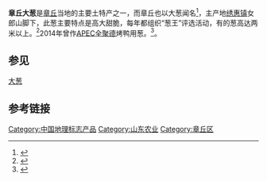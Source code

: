 '''章丘大葱'''是[[章丘|章丘]]当地的主要土特产之一，而章丘也以大葱闻名<ref>{{cite web|url=http://www.jinan.gov.cn/art/2013/3/22/art_2802_172992.html|title=章丘大葱荣获“山东省十大地理标志商标”|website=济南市政府门户|accessdate=2015-12-20|archive-url=https://web.archive.org/web/20151222093353/http://www.jinan.gov.cn/art/2013/3/22/art_2802_172992.html|archive-date=2015-12-22|dead-url=yes}}</ref>，主产地[[绣惠镇|绣惠镇]]女郎山脚下，此葱主要特点是高大甜脆，每年都组织“葱王”评选活动，有的葱高达两米以上。<ref>{{cite web|url=http://epaper.qlwb.com.cn/qlwb/content/20141028/ArticelE02003FM.htm|title=章丘大葱稳坐“葱王”宝座|website=齐鲁晚报|accessdate=2015-12-20}}</ref>2014年曾作[[APEC|APEC]][[全聚德|全聚德]]烤鸭用葱。<ref>{{cite web|url=http://news.163.com/14/1114/12/AB0TLTRT00014AED.html|title=章丘大葱走进APEC国宴|website=网易新闻|accessdate=2015-12-20|archive-url=https://web.archive.org/web/20151222092807/http://news.163.com/14/1114/12/AB0TLTRT00014AED.html|archive-date=2015-12-22|dead-url=yes}}</ref>。

== 参见 ==
[[大葱|大葱]]

== 参考链接 ==
{{Reflist|2}}

[[Category:中国地理标志产品|Category:中国地理标志产品]]
[[Category:山东农业|Category:山东农业]]
[[Category:章丘区|Category:章丘区]]